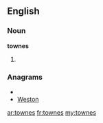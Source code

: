 ==English==

===Noun===
'''townes'''

# {{plural of|[[towne]]}}

===Anagrams===
* {{alphagram|enostw}}
* [[Weston#English|Weston]]

[[ar:townes]]
[[fr:townes]]
[[my:townes]]